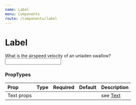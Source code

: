 ```yaml
---
name: Label
menu: Components
route: /components/label
---
```



# Label

<Playground>
    <Label>
        What is the airspeed velocity of an unladen swallow?
        <input type="text" />
    </Label>
</Playground>


### PropTypes

| Prop | Type | Required | Default | Description |
|:-----|:-----|:---------|:--------|:------------|
| Text props | | | | see [Text](/components/text) |
